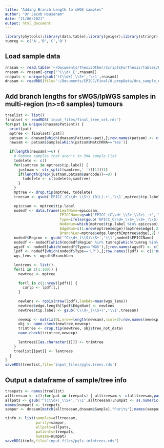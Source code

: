 ```yaml
---
title: "Adding Branch Length to sWGS samples"
author: "Dr Jacob Househam"
date: "21/06/2021"
output: html_document
---
```


```r
library(phytools);library(data.table);library(geiger);library(stringr)
tumreg <- c('A','B','C','D')
```

## Load sample data
```r
rnasam <- read.table('~/Documents/ThesisOther/ScriptsForThesis/Tables/ListRNAPass.EPICC.txt')[,1]
rnasam <- rnasam[-grep('^C\\d+_E',rnasam)]
rnapats <- unique(gsub('(C\\d+)_\\S+','\\1',rnasam))
dnasam <- readRDS(file='~/Documents/EPICC/Final/0.prepData/dna_sample_data.rds')
```

## Add branch lengths for sWGS/lpWGS samples in multi-region (n>=6 samples) tumours 
```r
treelist <- list()
finalset <- readRDS('input_files/final_tree_set.rds')
for(pat in unique(dnasam$Patient)) {
  print(pat)
  mptree <- finalset[[pat]]
  patsam <- dnasam[which(dnasam$Patient==pat),];row.names(patsam) <- c(1:nrow(patsam))
  newsam <- patsam$Sample[which(patsam$MatchRNA=='Yes')]
  
  if(length(newsam)>=6) {
    # Remove samples that aren't in DNA sample list
    todelete <- c()
    for(samtree in mptree$tip.label) {
      justnam <- str_split(samtree,' ')[[1]][1]
      if(length(grep(justnam,patsam$Barcode))==0) {
        todelete <- c(todelete,samtree)
      }
    }
    mptree <- drop.tip(mptree, todelete)
    treesam <- gsub('EPICC_(C\\d+_\\S+)_(D|L).+','\\1',mptree$tip.label)
 
    epiccsam <- mptree$tip.label
    nodedf <- data.frame(LeafName=epiccsam,
                         EPICCName=gsub('EPICC_(C\\d+_\\S+_\\S+)_.+','\\1',epiccsam),
                         Type=ifelse(gsub('EPICC_C\\d+_\\S+_\\S+_(\\S).+','\\1',epiccsam)=='D','WGS','LP'),
                         NodeNum=which(mptree$tip.label %in% epiccsam),
                         EdgeNum=c(1:nrow(mptree$edge))[mptree$edge[,2] %in% which(mptree$tip.label %in% epiccsam)],
                         BranchLen=mptree$edge.length[mptree$edge[,2] %in% which(mptree$tip.label %in% epiccsam)])
    nodedf$Region <- gsub('^C\\d+_(\\S)\\S+','\\1',nodedf$EPICCName)
    nodedf <- nodedf[which(nodedf$Region %in% tumreg[which(tumreg %in% unique(nodedf$Region[which(nodedf$Type=='LP')]))]),];row.names(nodedf) <- c(1:nrow(nodedf))
    wgsdf <- nodedf[which(nodedf$Type=='WGS'),];row.names(wgsdf) <- c(1:nrow(wgsdf))
    lpdf <- nodedf[which(nodedf$Type=='LP'),];row.names(lpdf) <- c(1:nrow(lpdf))
    wgs_lens <- wgsdf$BranchLen
    
    lentrees <- list()
    for(i in c(1:100)) {
      newtree <- mptree
      
      for(l in c(1:nrow(lpdf))) {
        curlp <- lpdf[l,]
      }
      
      newlens <- rpois(nrow(lpdf),lambda=mean(wgs_lens))
      newtree$edge.length[lpdf$EdgeNum] <- newlens
      newtree$tip.label <- gsub('C\\d+_(\\S+)','\\1',treesam)
      
      newexp <- matrix(0L,nrow=length(newsam),ncol=3);row.names(newexp) <- gsub('C\\d+_(\\S+)','\\1',newsam)
      obj <- name.check(newtree,newexp)
      trimtree <- drop.tip(newtree, obj$tree_not_data)
      name.check(trimtree,newexp)
      
      lentrees[[as.character(i)]] <- trimtree
    }
    treelist[[pat]] <- lentrees
  }
}
saveRDS(treelist,file='input_files/pgls.trees.rds')
```


## Output a dataframe of sample/tree info
```r
treepats <- names(treelist)
alltreesam <- c();for(pat in treepats) { alltreesam <- c(alltreesam,paste0(pat,'_',treelist[[pat]][['1']]$tip.label))}
allpats <- gsub('^(C\\d+)_\\S+','\\1',alltreesam);numpat <- as.numeric(table(allpats))
names(numpat) <- treepats
sampur <- dnasam[match(alltreesam,dnasam$Sample),"Purity"];names(sampur) <- alltreesam

tinfo <- list(samples=alltreesam,
              purity=sampur,
              allpats=allpats,
              patients=treepats,
              numsam=numpat)
saveRDS(tinfo,file='input_files/pgls.infotrees.rds')
```

